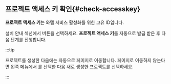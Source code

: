 ## 프로젝트 액세스 키 확인{#check-accesskey}

**프로젝트 액세스 키**는 와탭 서비스 활성화를 위한 고유 ID입니다.  

설치 안내 섹션에서 <Cmdname sid="issue_project_access_key" className="uitext" /> 버튼을 선택하세요. **프로젝트 액세스 키**를 자동으로 발급 받은 후 다음 단계를 진행합니다.

<Xclude product='server'>

:::tip

프로젝트를 생성한 다음에는 자동으로 <Cmdname sid="agent_installation" className="uitext" /> 페이지로 이동합니다. <Cmdname sid="agent_installation" className="uitext" /> 페이지로 이동하지 않는다면 왼쪽 메뉴에서 <Cmdname sid="all_projects" className="uitext" />를 선택한 다음 새로 생성한 프로젝트를 선택하세요.

:::

</Xclude>